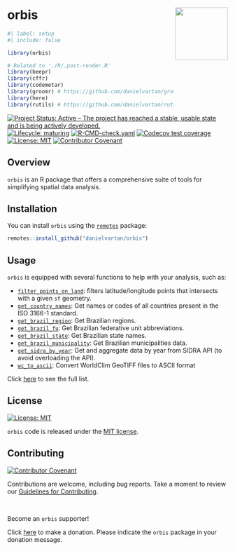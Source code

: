 # orbis <a href = "https://danielvartan.github.io/brandr/"><img src = "man/figures/logo.png" align="right" width="120" /></a>

<!-- quarto render -->

```r
#| label: setup
#| include: false

library(orbis)

# Related to './R/.post-render.R'
library(beepr)
library(cffr)
library(codemetar)
library(groomr) # https://github.com/danielvartan/groomr
library(here)
library(rutils) # https://github.com/danielvartan/rutils
```

<!-- badges: start -->
[![Project Status: Active – The project has reached a stable, usable state and is being actively developed.](https://img.shields.io/badge/Repo%20Status-Active-10D810.svg)](https://www.repostatus.org/#active)
[![Lifecycle: maturing](https://img.shields.io/badge/lifecycle-maturing-blue.svg)](https://lifecycle.r-lib.org/articles/stages.html#maturing)
[![R-CMD-check.yaml](https://github.com/danielvartan/orbis/actions/workflows/check-standard.yaml/badge.svg)](https://github.com/danielvartan/orbis/actions/workflows/check-standard.yaml)
[![Codecov test coverage](https://codecov.io/gh/danielvartan/orbis/branch/main/graph/badge.svg)](https://app.codecov.io/gh/danielvartan/orbis?branch=main)
[![License: MIT](https://img.shields.io/badge/License-MIT-10D810.svg)](https://choosealicense.com/licenses/mit/)
[![Contributor Covenant](https://img.shields.io/badge/Contributor%20Covenant-2.1-4baaaa.svg)](https://www.contributor-covenant.org/version/2/1/code_of_conduct/)
<!-- badges: end -->

## Overview

`orbis` is an R package that offers a comprehensive suite of tools for simplifying spatial data analysis.

## Installation

You can install `orbis` using the [`remotes`](https://github.com/r-lib/remotes) package:

``` r
remotes::install_github("danielvartan/orbis")
```

## Usage

`orbis` is equipped with several functions to help with your analysis, such as:

- [`filter_points_on_land`](https://danielvartan.github.io/orbis/reference/filter_points_on_land.html): filters latitude/longitude points that intersects with a given `sf` geometry.
- [`get_country_names`](https://danielvartan.github.io/orbis/reference/get_country_names.html): Get names or codes of all countries present in the ISO 3166-1 standard.
- [`get_brazil_region`](https://danielvartan.github.io/orbis/reference/get_brazil_region.html): Get Brazilian regions.
- [`get_brazil_fu`](https://danielvartan.github.io/orbis/reference/get_brazil_fu.html): Get Brazilian federative unit abbreviations.
- [`get_brazil_state`](https://danielvartan.github.io/orbis/reference/get_brazil_state.html): Get Brazilian state names.
- [`get_brazil_municipality`](https://danielvartan.github.io/orbis/reference/get_brazil_municipality.html): Get Brazilian municipalities data.
- [`get_sidra_by_year`](https://danielvartan.github.io/orbis/reference/get_sidra_by_year.html): Get and aggregate data by year from SIDRA API (to avoid overloading the API).
- [`wc_to_ascii`](https://danielvartan.github.io/orbis/reference/wc_to_ascii.html): Convert WorldClim GeoTIFF files to ASCII format

Click [here](https://danielvartan.github.io/orbis/) to see the full list.

## License

[![License: MIT](https://img.shields.io/badge/License-MIT-10D810.svg)](https://choosealicense.com/licenses/mit/)

`orbis` code is released under the [MIT license](https://opensource.org/license/mit).

## Contributing

[![Contributor Covenant](https://img.shields.io/badge/Contributor%20Covenant-2.1-4baaaa.svg)](https://www.contributor-covenant.org/version/2/1/code_of_conduct/)

Contributions are welcome, including bug reports. Take a moment to review our [Guidelines for Contributing](https://danielvartan.github.io/orbis/CONTRIBUTING.html).

<br>

Become an `orbis` supporter!

Click [here](https://github.com/sponsors/danielvartan) to make a donation. Please indicate the `orbis` package in your donation message.
